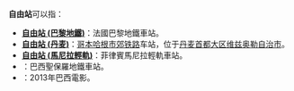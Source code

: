 '''自由站'''可以指：

*[[自由站_(巴黎地鐵)|'''自由站 (巴黎地鐵)''']]：法國巴黎地鐵車站。
*[[自由站_(丹麦)|'''自由站 (丹麦)''']]：[[哥本哈根市郊铁路|哥本哈根市郊铁路]]车站，位于[[丹麦|丹麦]][[首都大区|首都大区]][[维兹奥勒自治市|维兹奥勒自治市]]。
*[[自由站_(馬尼拉輕軌)|'''自由站 (馬尼拉輕軌)''']]：菲律賓馬尼拉輕軌車站。
*'''{{Link-pt|自由站 (聖保羅地鐵)|Estação Liberdade}}'''：巴西聖保羅地鐵車站。
*'''{{Link-pt|自由站 (電影)|Estação Liberdade (filme)}}'''：2013年巴西電影。
{{disambig|Cat=三字車站名消歧义}}